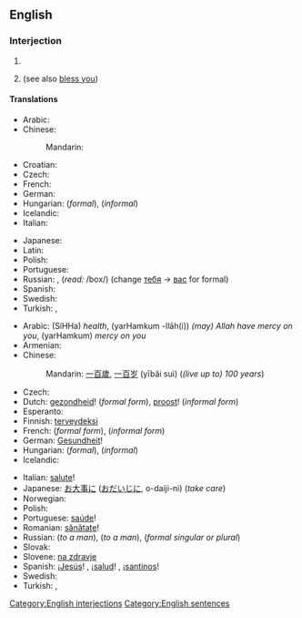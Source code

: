 ==English==

===Interjection===
{{en-intj|pos=[[God]] [[bless]] [[you]]!}}

# {{non-gloss definition|Short for '''May God [[bless you]]'''; said as a short prayer for the recipient.}}
# {{non-gloss definition|Said to somebody who has [[sneeze]]d, as a rhetorical response.}} (see also [[bless you]])

====Translations====
{{trans-top|said as a short prayer for the recipient}}
* Arabic: {{t|ar|حياك الله|tr=Hayyaak allaah|sc=Arab}}
* Chinese:
*: Mandarin: {{t|cmn|上帝保佑你|tr=Shàngdì bàoyòu nǐ|sc=Hani|xs=Mandarin}}
* Croatian: {{t|hr|Bog te blagoslovio}}
* Czech: {{t|cs|Bůh ti žehnej}}
* French: {{t|fr|Que Dieu te bénisse}}
* German: {{t|de|Gott segne dich}}
* Hungarian: {{t|hu|áldja meg az Isten}} (''formal''), {{t|hu|áldjon meg az Isten}} (''informal'')
* Icelandic: {{t|is|Guð blessi þig}}
* Italian: {{t|it|Dio ti benedica}}
{{trans-mid}}
* Japanese: {{t|ja|神様の祝福|tr=かみさまのしゅくふく, kamisama-no shukufuku|sc=Jpan}}
* Latin: {{t|la|Deus te benedicat}}
* Polish: {{t|pl|Niech cię Bóg błogosławi}}
* Portuguese: {{t|pt|Deus te abençoe}}
* Russian: {{t|ru|Да благословит тебя Господь|tr=Da blagoslovít tebjá Gospód'|sc=Cyrl}}, {{t|ru|Да благословит тебя Бог|tr=Da blagoslovít tebjá Bog|sc=Cyrl}} (''read:'' /box/) (change [[ты|тебя]] -> [[вы|вас]] for formal)
* Spanish: {{t|es|Dios te bendiga}}
* Swedish: {{tø|se|Gud välsigne dig|xs=Northern Sami}}
* Turkish: {{t|tr|Allah senden razı olsun}}, {{t|tr|Tanrı seni kutsasın}}
{{trans-bottom}}

{{trans-top|said to somebody who has sneezed}}
* Arabic: {{Arab|[[صحة]]}} (SíHHa) ''health'', {{Arab|[[يرحمكم الله]]}} (yarHamkum -llāh(i)) ''(may) Allah have mercy on you'', {{Arab|[[يرحمكم]]}} (yarHamkum) ''mercy on you''
* Armenian: {{t-|hy|առողջություն|sc=Armn|xs=Armenian}}
* Chinese:
*: Mandarin: [[一百歲]], [[一百岁]] (yībǎi suì) (''(live up to) 100 years'')
* Czech: {{t-|cs|na zdraví}}
* Dutch: [[gezondheid]]! (''formal form''), [[proost]]! (''informal form'')
* Esperanto: {{t-|eo|sanon|xs=Esperanto}}
* Finnish: [[terveydeksi]]
* French: {{t+|fr|à vos souhaits}} (''formal form''), {{t+|fr|à tes souhaits}} (''informal form'')
* German: [[Gesundheit]]!
* Hungarian: {{t+|hu|egészségére}} (''formal''), {{t+|hu|egészségedre}} (''informal'')
* Icelandic: {{t-|is|Guð blessi þig}}
{{trans-mid}}
* Italian: [[salute#Italian|salute]]!
* Japanese: [[お大事に]] ([[おだいじに]], o-daiji-ni) (''take care'')
* Norwegian: {{t-|no|prosit}}
* Polish: {{t+|pl|na zdrowie}}
* Portuguese: [[saúde]]!
* Romanian: [[sănătate]]!
* Russian: {{t-|ru|будь здоров|tr=bud' zdoróv|sc=Cyrl}} (''to a man''), {{t-|ru|будь здорова|tr=bud' zdoróva|sc=Cyrl}} (''to a man''), {{t-|ru|будьте здоровы|tr=bud'te zdoróvy|sc=Cyrl}} (''formal singular or plural'')
* Slovak: {{t-|sk|na zdravie}}
* Slovene: [[na zdravje]]
* Spanish: ¡[[Jesús]]! {{italbrac|Spain}}, ¡[[salud]]! {{italbrac|Latin America}}, ¡[[santinos]]! {{italbrac|Northern Spain|specifically Asturias}}
* Swedish: {{t+|sv|prosit}}
* Turkish: {{qualifier|informal, singular}} {{t|tr|çok yaşa}},  {{qualifier|formal, plural}} {{t|tr|çok yaşayın}}
{{trans-bottom}}

[[Category:English interjections]]
[[Category:English sentences]]